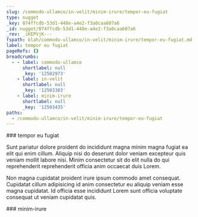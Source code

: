 ```yaml
---
slug: /commodo-ullamco/in-velit/minim-irure/tempor-eu-fugiat
type: nugget
_key: 074ffcdb-53d1-448e-a4e2-f3a0caa607a6
_id: nugget/074ffcdb-53d1-448e-a4e2-f3a0caa607a6
_rev: _iKEPVjK---
fspath: blah/commodo-ullamco/in-velit/minim-irure/tempor-eu-fugiat.md
label: tempor eu fugiat
pageRefs: {}
breadcrumbs:
  - - label: commodo-ullamco
      shortlabel: null
      _key: '12502973'
    - label: in-velit
      shortlabel: null
      _key: '12503383'
    - label: minim-irure
      shortlabel: null
      _key: '12503435'
paths:
  - /commodo-ullamco/in-velit/minim-irure/tempor-eu-fugiat
---
```


<NuggetArea>
<Nugget slug="/commodo-ullamco/in-velit/minim-irure/tempor-eu-fugiat" type="nugget" _key="074ffcdb-53d1-448e-a4e2-f3a0caa607a6" _id="nugget/074ffcdb-53d1-448e-a4e2-f3a0caa607a6" _rev="_iKEPVjK---" fspath="blah/commodo-ullamco/in-velit/minim-irure/tempor-eu-fugiat.md" label="tempor eu fugiat" paths="/commodo-ullamco/in-velit/minim-irure/tempor-eu-fugiat">
<NuggetBody>
### tempor eu fugiat

Sunt pariatur dolore proident do incididunt magna minim magna fugiat ea elit qui enim cillum. Aliquip nisi do deserunt dolor veniam excepteur quis veniam mollit labore nisi. Minim consectetur sit do elit nulla do qui reprehenderit reprehenderit officia anim occaecat duis Lorem.

Non magna cupidatat proident irure ipsum commodo amet consequat. Cupidatat cillum adipisicing id anim consectetur eu aliquip veniam esse magna cupidatat. Id officia esse incididunt Lorem sunt officia voluptate consequat ut veniam cupidatat quis.

</NuggetBody>
<Breadcrumbs>
<Crumbs>
<Crumb _key="12502973" label="commodo-ullamco" /><Crumb _key="12503383" label="in-velit" /><Crumb _key="12503435" label="minim-irure" />
</Crumbs>
</Breadcrumbs>
</Nugget>

<NuggetsInbound>
</NuggetsInbound>
<NuggetsOutbound>
</NuggetsOutbound>
</NuggetArea>
<PassagesInbound>
<Passage direction="inbound" type="passage" _key="12503435" _id="passage/12503435" _rev="_iKEPVjG---" label="minim-irure" passage="minim-irure" fspath="blah/commodo-ullamco/in-velit/minim-irure" paths="/commodo-ullamco/in-velit/minim-irure" slug="/commodo-ullamco/in-velit/minim-irure">
<NuggetBody>
### minim-irure

</NuggetBody>
<Breadcrumbs>
<Crumbs>
<Crumb _key="12502973" label="commodo-ullamco" /><Crumb _key="12503383" label="in-velit" />
</Crumbs>
</Breadcrumbs>
</Passage>

</PassagesInbound>
<PassagesOutbound>
</PassagesOutbound>
